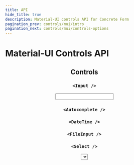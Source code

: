 ```yaml
---
title: API
hide_title: true
description: Material-UI controls API for Concrete Form
pagination_prev: controls/mui/intro
pagination_next: controls/mui/controls-options
---
```





# Material-UI Controls API

<Header />

## Controls

### `<Input />`
<Input />

### `<Autocomplete />`
<Autocomplete />

### `<DateTime />`
<DateTime />

### `<FileInput />`
<FileInput />

### `<Select />`
<Select />

### `<SingleCheckbox />`
<SingleCheckbox />

### `<Slider />`
<Slider />

### `<Textarea />`
<Textarea />

### `<ToggleSwitch />`
<ToggleSwitch />


## Control Groups

### `<CheckboxesGroup />`
<CheckboxesGroup />

### `<RadiosGroup />`
<RadiosGroup />


## Form Controls

### `<SubmitButton />`
<SubmitButton />


## Layout

### `<LabelledControl />`
<LabelledControl />